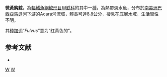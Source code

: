 {{Speciesbox
| status = NE
| status_system = IUCN3.1
| genus = Ancistrus
| species = fulvus
| authority = [[Holly|Holly]], 1929
| synonyms = *''Xenocara fulva'' <big>Holly, 1929</big> 
}}

'''微黃鈎鯰'''，為[[輻鰭魚綱|輻鰭魚綱]][[鯰形目|鯰形目]][[甲鯰科|甲鯰科]]的其中一[[種|種]]，為熱帶淡水魚，分布於[[南美洲|南美洲]][[巴西|巴西]][[亞馬遜河|亞馬遜河]]下游的Acará河流域，體長可達8.8公分，棲息在底層水域，生活習性不明。

其[[种加词|种加词]]“''Fulvus''”意为“红黄色的”。

==参考文献==
*{{FishBase_species|genus=Ancistrus|species=fulvus|year=2014|month=11}}

{{Taxonbar|from=Q5843687}}

[[Category:鈎鯰屬|W]]
[[Category:1929年描述的鱼类|W]]